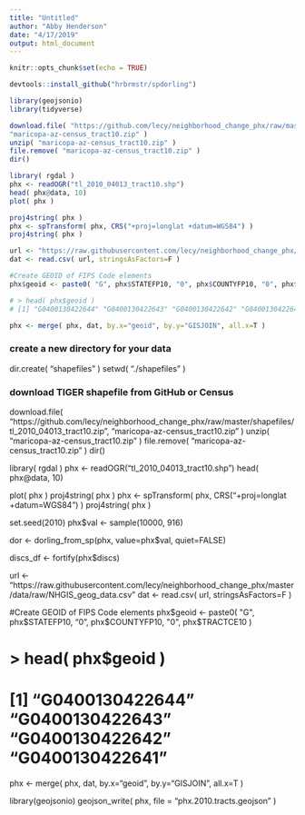 ```yaml
---
title: "Untitled"
author: "Abby Henderson"
date: "4/17/2019"
output: html_document
---
```


```r
knitr::opts_chunk$set(echo = TRUE)
```

```r
devtools::install_github("hrbrmstr/spdorling")

library(geojsonio)
library(tidyverse)

download.file( "https://github.com/lecy/neighborhood_change_phx/raw/master/shapefiles/tl_2010_04013_tract10.zip", 
"maricopa-az-census_tract10.zip" )
unzip( "maricopa-az-census_tract10.zip" )
file.remove( "maricopa-az-census_tract10.zip" )
dir()

library( rgdal )
phx <- readOGR("tl_2010_04013_tract10.shp")
head( phx@data, 10)
plot( phx )

proj4string( phx )
phx <- spTransform( phx, CRS("+proj=longlat +datum=WGS84") )
proj4string( phx )


```

```r

url <- "https://raw.githubusercontent.com/lecy/neighborhood_change_phx/master/data/raw/NHGIS_geog_data.csv"
dat <- read.csv( url, stringsAsFactors=F )

#Create GEOID of FIPS Code elements
phx$geoid <- paste0( "G", phx$STATEFP10, "0", phx$COUNTYFP10, "0", phx$TRACTCE10 )

# > head( phx$geoid )
# [1] "G0400130422644" "G0400130422643" "G0400130422642" "G0400130422641"

phx <- merge( phx, dat, by.x="geoid", by.y="GISJOIN", all.x=T )


```
### create a new directory for your data
dir.create( "shapefiles" )
setwd( "./shapefiles" )

### download TIGER shapefile from GitHub or Census
download.file( "https://github.com/lecy/neighborhood_change_phx/raw/master/shapefiles/tl_2010_04013_tract10.zip", 
"maricopa-az-census_tract10.zip" )
unzip( "maricopa-az-census_tract10.zip" )
file.remove( "maricopa-az-census_tract10.zip" )
dir()


library( rgdal )
phx <- readOGR("tl_2010_04013_tract10.shp")
head( phx@data, 10)

plot( phx )
proj4string( phx )
phx <- spTransform( phx, CRS("+proj=longlat +datum=WGS84") )
proj4string( phx )





set.seed(2010)
phx$val <- sample(10000, 916)

dor <- dorling_from_sp(phx, value=phx$val, quiet=FALSE)


discs_df <- fortify(phx$discs)


url <- "https://raw.githubusercontent.com/lecy/neighborhood_change_phx/master/data/raw/NHGIS_geog_data.csv"
dat <- read.csv( url, stringsAsFactors=F )

#Create GEOID of FIPS Code elements
phx$geoid <- paste0( "G", phx$STATEFP10, "0", phx$COUNTYFP10, "0", phx$TRACTCE10 )

# > head( phx$geoid )
# [1] "G0400130422644" "G0400130422643" "G0400130422642" "G0400130422641"

phx <- merge( phx, dat, by.x="geoid", by.y="GISJOIN", all.x=T )


library(geojsonio)
geojson_write( phx, file = "phx.2010.tracts.geojson" )